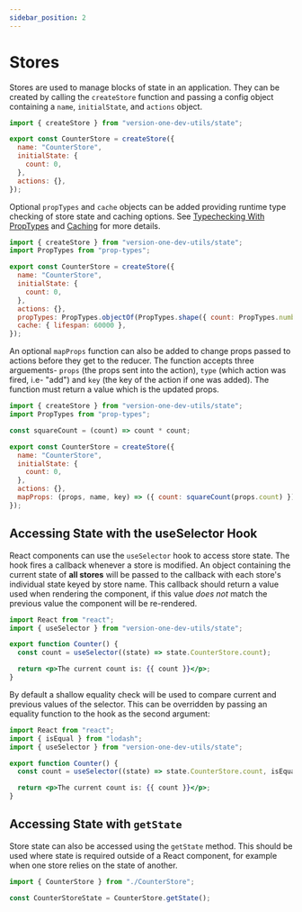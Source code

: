 ```yaml
---
sidebar_position: 2
---
```


# Stores

Stores are used to manage blocks of state in an application. They can be created by calling the `createStore` function and passing a config object containing a `name`, `initialState`, and `actions` object.

```javascript
import { createStore } from "version-one-dev-utils/state";

export const CounterStore = createStore({
  name: "CounterStore",
  initialState: {
    count: 0,
  },
  actions: {},
});
```

Optional `propTypes` and `cache` objects can be added providing runtime type checking of store state and caching options.
See [Typechecking With PropTypes](https://reactjs.org/docs/typechecking-with-proptypes.html) and [Caching](caching) for more details.

```javascript
import { createStore } from "version-one-dev-utils/state";
import PropTypes from "prop-types";

export const CounterStore = createStore({
  name: "CounterStore",
  initialState: {
    count: 0,
  },
  actions: {},
  propTypes: PropTypes.objectOf(PropTypes.shape({ count: PropTypes.number })),
  cache: { lifespan: 60000 },
});
```

An optional `mapProps` function can also be added to change props passed to actions before they get to the reducer.
The function accepts three arguements- `props` (the props sent into the action), `type` (which action was fired, i.e- "add") and `key` (the key of the action if one was added).
The function must return a value which is the updated props.

```javascript
import { createStore } from "version-one-dev-utils/state";
import PropTypes from "prop-types";

const squareCount = (count) => count * count;

export const CounterStore = createStore({
  name: "CounterStore",
  initialState: {
    count: 0,
  },
  actions: {},
  mapProps: (props, name, key) => ({ count: squareCount(props.count) }),
});
```

## Accessing State with the useSelector Hook

React components can use the `useSelector` hook to access store state.
The hook fires a callback whenever a store is modified.
An object containing the current state of **all stores** will be passed to the callback with each store's individual state keyed by store name.
This callback should return a value used when rendering the component, if this value _does not_ match the previous value the component will be re-rendered.

```jsx
import React from "react";
import { useSelector } from "version-one-dev-utils/state";

export function Counter() {
  const count = useSelector((state) => state.CounterStore.count);

  return <p>The current count is: {{ count }}</p>;
}
```

By default a shallow equality check will be used to compare current and previous values of the selector.
This can be overridden by passing an equality function to the hook as the second argument:

```jsx
import React from "react";
import { isEqual } from "lodash";
import { useSelector } from "version-one-dev-utils/state";

export function Counter() {
  const count = useSelector((state) => state.CounterStore.count, isEqual);

  return <p>The current count is: {{ count }}</p>;
}
```

## Accessing State with `getState`

Store state can also be accessed using the `getState` method.
This should be used where state is required outside of a React component, for example when one store relies on the state of another.

```jsx
import { CounterStore } from "./CounterStore";

const CounterStoreState = CounterStore.getState();
```

